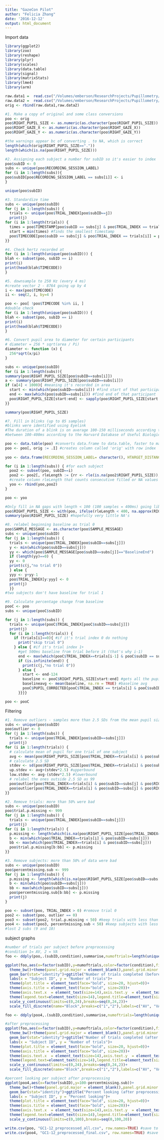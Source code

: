 ```yaml
---
title: "GazeCon Pilot"
author: "Felicia Zhang"
date: '2016-12-12'
output: html_document
---
```


Import data
```r
library(ggplot2) 
library(zoo)
library(reshape)
library(plyr)
library(scales) 
library(data.table)
library(signal)
library(matrixStats)
library(lme4)
library(arm)

raw.data1 =  read.csv("/Volumes/emberson/ResearchProjects/Pupillometry/GazeCon/Data/GazeConV2_1-6.csv")
raw.data2 =  read.csv("/Volumes/emberson/ResearchProjects/Pupillometry/GazeCon/Data/GazeConV2_7-12.csv") 
orig <- rbind(raw.data1,raw.data2)

```


```r
#1. Make a copy of original and some class conversions
poo <- orig
poo$RIGHT_PUPIL_SIZE <- as.numeric(as.character(poo$RIGHT_PUPIL_SIZE))
poo$RIGHT_GAZE_X <- as.numeric(as.character(poo$RIGHT_GAZE_X))
poo$RIGHT_GAZE_Y <- as.numeric(as.character(poo$RIGHT_GAZE_Y))

#the warnings appear bc of converting . to NA, which is correct
length(which(orig$RIGHT_PUPIL_SIZE=="."))
length(which(is.na(poo$RIGHT_PUPIL_SIZE)))

#2. Assigning each subject a number for subID so it's easier to index 
poo$subID <- 0
subs <- unique(poo$RECORDING_SESSION_LABEL)
for (i in 1:length(subs)){
poo$subID[poo$RECORDING_SESSION_LABEL == subs[i]] <- i  
}

unique(poo$subID)

#3. Standardize time 
subs <- unique(poo$subID)
for (j in 1:length(subs)) {
  trials <- unique(poo$TRIAL_INDEX[poo$subID==j])
  print(j)
for (i in 1:length(trials)) {
  times = poo$TIMESTAMP[poo$subID == subs[j] & poo$TRIAL_INDEX == trials[i]] #gets the timestamp for a trial for a subject
  start = min(times) #finds the smallest timestamp
  poo$TIMECODE[poo$subID == subs[j] & poo$TRIAL_INDEX == trials[i]] = poo$TIMESTAMP[poo$subID == subs[j] & poo$TRIAL_INDEX == trials[i]] - start
}}

#4. Check hertz recorded at 
for (i in 1:length(unique(poo$subID))) {
blah <- subset(poo, subID == i)
print(i)
print(head(blah$TIMECODE))
}

#5. downsample to 250 Hz (every 4 ms)
#create vector 2 - 8764 going up by 4
i <- max(poo$TIMECODE)
ii <- seq(2, i, by=4 )

poo <- poo[ !poo$TIMECODE %in% ii, ]
#double check
for (i in 1:length(unique(poo$subID))) {
blah <- subset(poo, subID == i)
print(i)
print(head(blah$TIMECODE))
}

#6. Convert pupil area to diameter for certain participants 
# diameter = 256 * sqrt(area / Pi)
diameter <- function (x) {
  256*sqrt(x/pi)
}

subs <- unique(poo$subID)
for (i in 1:length(subs)){
summary(poo$RIGHT_PUPIL_SIZE[poo$subID==subs[i]])
a <- summary(poo$RIGHT_PUPIL_SIZE[poo$subID==subs[i]])
if (a[4] < 1000){ #meaning it's recorded in area
  start <- min(which(poo$subID==subs[i])) #find start of that participant
  end <- max(which(poo$subID==subs[i])) #find end of that participant
  poo$RIGHT_PUPIL_SIZE[start:end] <- sapply(poo$RIGHT_PUPIL_SIZE[start:end],diameter) 
}}

summary(poo$RIGHT_PUPIL_SIZE)

#7. Fill in blinks (up to 85 samples)
#blinks were identified using Eyelink
#The duration of a blink is on average 100-150 milliseconds according to UCL researcher (conservative)
#between 100-400ms according to the Harvard Database of Useful Biological Numbers (liberal)

poo <- data.table(poo) #converts data.frame to data.table, faster to manipulate with large data
poo <- poo[, orig := .I] #creates column called 'orig' with row index
  
yoo <- data.frame(RECORDING_SESSION_LABEL= character(), HTARGET_DISTANCE= numeric(), HTARGET_X= numeric(),HTARGET_Y= numeric(),LEFT_GAZE_X= numeric(),LEFT_GAZE_Y= numeric(),LEFT_PUPIL_SIZE= numeric(),LEFT_IN_BLINK= numeric(), RIGHT_GAZE_X= numeric(),RIGHT_GAZE_Y= numeric(),RIGHT_IN_BLINK= numeric(), RIGHT_PUPIL_SIZE= numeric(),SAMPLE_INDEX= numeric(),SAMPLE_MESSAGE= character(),TIMESTAMP= numeric(),TRIAL_INDEX= numeric(),astim1= numeric(),astim2= numeric(),condition= numeric(),dotcolor1=numeric(),dotcolor2=numeric(),dotcolor3=numeric(),trialtype= numeric(),vstim1= numeric(),vstim2= numeric(),subID= numeric(),TIMECODE= numeric(),orig= numeric(),rleLength= numeric())

for (i in 1:length(subs)) { #for each subject
  poo2 <- subset(poo, subID==i)
  poo2 <- poo2[, rleLength := {rr <- rle(is.na(poo2$RIGHT_PUPIL_SIZE)); rep(rr$length, rr$length)}]
  #create column rleLength that counts consecutive filled or NA values (figure out how long NA values are)
  yoo <- rbind(yoo,poo2)
}

poo <- yoo

#Only fill in NA gaps with length < 100 (100 samples = 400ms) going liberal
poo$RIGHT_PUPIL_SIZE <- with(poo, ifelse(rleLength < 400, na.approx(RIGHT_PUPIL_SIZE), RIGHT_PUPIL_SIZE))
summary(poo$RIGHT_PUPIL_SIZE) #hopefully very little NA's

#8. relabel beginning baseline as trial 0
poo$SAMPLE_MESSAGE <- as.character(poo$SAMPLE_MESSAGE)
subs <- unique(poo$subID)
for (j in 1:length(subs)) {
  trials <- unique(poo$TRIAL_INDEX[poo$subID==subs[j]])
  y <- min(which(poo$subID==subs[j]))
  yy <- which(poo$SAMPLE_MESSAGE[poo$subID==subs[j]]=="BaselineEnd")
  if (length(yy)==0) {
  yy <- 0
  print(c(j,"no trial 0"))
  } else {
  yyy <- y+yy-1
  poo$TRIAL_INDEX[y:yyy] <- 0
  print(j)
  }}
#two subjects don't have baseline for trial 1

#9. Calculate percentage change from baseline
pooC <- poo
subs <- unique(pooC$subID)

for (j in 1:length(subs)) {
  trials <- unique(pooC$TRIAL_INDEX[pooC$subID==subs[j]])
  print(j)
  for (i in 1:length(trials)) {
    if (trials[i]==0){ #if it's trial index 0 do nothing
      print("skip trial 0")
    } else { #if it's trial index 1+ 
      #get 500ms baseline from trial before it (that's why i-1)
      end <- max(which(pooC$TRIAL_INDEX==trials[i-1] & pooC$subID == subs[j]))
      if (is.infinite(end)) {
        print(c(j,"no trial 0"))
      } else {
        start <- end-124
        baseline <- pooC$RIGHT_PUPIL_SIZE[start:end] #gets all the pupil size during that period
        baselineavg <- mean(baseline, na.rm = TRUE) #baseline avg
        pooC$PUPIL_CORRECTED[pooC$TRIAL_INDEX == trials[i] & pooC$subID == subs[j]] <- (pooC$RIGHT_PUPIL_SIZE[pooC$TRIAL_INDEX == trials[i] &pooC$subID == subs[j]] - baselineavg) / baselineavg
      }}}}

poo <- pooC
```

Filtering
```r
#1. Remove outliers - samples more than 2.5 SDs from the mean pupil size within a trial were removed
subs <- unique(poo$subID)
poo$outlier <- 0
for (j in 1:length(subs)) {
  trials <- unique(poo$TRIAL_INDEX[poo$subID==subs[j]])
  print(j)
for (i in 1:length(trials)) {
  # calculate mean of pupil for one trial of one subject
  avg <- mean(poo$RIGHT_PUPIL_SIZE[poo$TRIAL_INDEX==trials[i] & poo$subID==subs[j]],na.rm = TRUE)
  # calculate 2.5 SD 
  stdev <- sd(poo$RIGHT_PUPIL_SIZE[poo$TRIAL_INDEX==trials[i] & poo$subID==subs[j]],na.rm = TRUE) # one SD
  up.stdev <- avg+(stdev*2.5) #upperbound
  low.stdev <- avg-(stdev*2.5) #lowerbound
  # relabel the ones outside 2.5 SD as 99
  poo$outlier[poo$TRIAL_INDEX==trials[i] & poo$subID==subs[j] & poo$RIGHT_PUPIL_SIZE > up.stdev] <- 99
  poo$outlier[poo$TRIAL_INDEX==trials[i] & poo$subID==subs[j] & poo$RIGHT_PUPIL_SIZE < low.stdev] <- 99
}}

#2. Remove trials: more than 50% were bad
subs <- unique(poo$subID)
poo$trial.p.missing <- 999
for (j in 1:length(subs)) {
  trials <- unique(poo$TRIAL_INDEX[poo$subID==subs[j]])
  print(j)
for (i in 1:length(trials)) {
  p.missing <- length(which(is.na(poo$RIGHT_PUPIL_SIZE[poo$TRIAL_INDEX==trials[i] & poo$subID==subs[j]])))/length(poo$RIGHT_PUPIL_SIZE[poo$TRIAL_INDEX==trials[i] & poo$subID==subs[j]])*100
  b <- min(which(poo$TRIAL_INDEX==trials[i] & poo$subID==subs[j]))
  bb <- max(which(poo$TRIAL_INDEX==trials[i] & poo$subID==subs[j]))
  poo$trial.p.missing[b:bb] <- p.missing
}}

#3. Remove subjects: more than 50% of data were bad
subs <- unique(poo$subID)
poo$percentmissing.sub <- 999
for (j in 1:length(subs)) {
  p.missing <- length(which(is.na(poo$RIGHT_PUPIL_SIZE[poo$subID==subs[j]])))/length(poo$RIGHT_PUPIL_SIZE[poo$subID==subs[j]])*100
  b <- min(which(poo$subID==subs[j]))
  bb <- max(which(poo$subID==subs[j]))
  poo$percentmissing.sub[b:bb] <- p.missing
  print(j)
}

poo <- subset(poo, TRIAL_INDEX > 0) #remove trial 0
poo2 <- subset(poo, outlier == 0)
poo3 <- subset(poo2, trial.p.missing < 50) #keep trials with less than 50% bad
poo4 <- subset(poo3, percentmissing.sub < 50) #keep subjects with less than 50% bads
#lost 2 subs (9 and 10)
```

subject graphs
```r
#number of trials per subject before preprocessing
#condition 1= AV, 2 = VA
foo <- ddply(poo,.(subID,condition),summarise,numoftrials=length(unique(TRIAL_INDEX))) 

ggplot(foo,aes(x=factor(subID),y=numoftrials,color=factor(condition),fill=factor(condition)))+
  theme_bw()+theme(panel.grid.major = element_blank(),panel.grid.minor = element_blank(),axis.line = element_line(colour = "black"))+
  geom_bar(stat="identity")+ggtitle("Number of trials completed (before preprocessing)")+
  labs(x = "Subject ID", y = "Number of trials")+
  theme(plot.title = element_text(face="bold", size=20, hjust=0))+
  theme(axis.title = element_text(face="bold", size=20))+ 
  theme(axis.text.x  = element_text(size=14),axis.text.y  = element_text(size=14))+
  theme(legend.text=element_text(size=14),legend.title=element_text(size=14))+
  scale_y_continuous(limits=c(0,24),breaks=seq(0,24,2))+
  scale_fill_discrete(name="Block",breaks=c("1","2"),labels=c("AV", "VA"))+guides(color=FALSE)

foo <- ddply(poo4,.(subID,condition),summarise,numoftrials=length(unique(TRIAL_INDEX))) 

#after preprocessing
ggplot(foo,aes(x=factor(subID),y=numoftrials,color=factor(condition),fill=factor(condition)))+
  theme_bw()+theme(panel.grid.major = element_blank(),panel.grid.minor = element_blank(),axis.line = element_line(colour = "black"))+
  geom_bar(stat="identity")+ggtitle("Number of trials completed (after preprocessing)")+
  labs(x = "Subject ID", y = "Number of trials")+
  theme(plot.title = element_text(face="bold", size=20, hjust=0))+
  theme(axis.title = element_text(face="bold", size=20))+ 
  theme(axis.text.x  = element_text(size=14),axis.text.y  = element_text(size=14))+
  theme(legend.text=element_text(size=14),legend.title=element_text(size=14))+
  scale_y_continuous(limits=c(0,24),breaks=seq(0,24,2))+
  scale_fill_discrete(name="Block",breaks=c("1","2"),labels=c("AV", "VA"))+guides(color=FALSE)

#percent looking per subject after preprocessing
ggplot(poo4,aes(x=factor(subID),y=100-percentmissing.sub))+
  theme_bw()+theme(panel.grid.major = element_blank(),panel.grid.minor = element_blank(),axis.line = element_line(colour = "black"))+
  geom_bar(stat="identity")+ggtitle("Percent looking (after preprocessing)")+
  labs(x = "Subject ID", y = "Percent looking")+
  theme(plot.title = element_text(face="bold", size=20, hjust=0))+
  theme(axis.title = element_text(face="bold", size=20))+ 
  theme(axis.text.x  = element_text(size=14),axis.text.y  = element_text(size=14))+
  theme(legend.text=element_text(size=14),legend.title=element_text(size=14))+
  scale_y_continuous(limits=c(0,100),breaks=seq(0,100,20))

```

```r
write.csv(poo, "GC1-12_preprocessed_all.csv", row.names=TRUE) #save to computer
write.csv(poo4, "GC1-12_preprocessed_final.csv", row.names=TRUE) #save to computer
```
